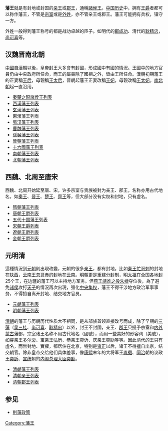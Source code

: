 {{unreferenced|time=2019-08-08T16:25:06+00:00}}
{{about|中國封建制度||藩}}
'''藩王'''就是有封地或封国的[[亲王|亲王]]或[[郡王|郡王]]，通稱[[諸侯王|諸侯王]]。[[中国历史|中国历史]]中，拥有[[王爵|王爵]]者都可以称作藩王，不管是[[宗室|宗室]]或是[[異姓王|外姓]]，亦不管亲王或郡王。藩王可能拥有兵权，镇守一方。

外姓一般得到藩王称号的都是战功卓越的臣子。如明代的[[鄭成功|鄭成功]]、清代的[[耿精忠|耿精忠]]，[[尚可喜|尚可喜]]等。

==汉魏晋南北朝==
[[中國|中國]]自[[漢朝|漢朝]]以後，皇帝封王大多會有封國，形成國中有國的情況。王國中的地方官員仍由中央政府所任命，而王的屬員除了國相之外，皆由王所任命。漢朝初期藩王的正妻稱[[王后|王后]]，母親稱[[王太后|王太后]]，晉朝起藩王正妻改稱[[王妃|王妃]]，母親改稱[[王太妃|王太妃]]。[[南北朝|南北朝]]起一直沿用。

*[[秦楚之際諸侯王列表|秦楚之際諸侯王列表]]
*[[西漢藩王列表|西漢藩王列表]]
*[[東漢藩王列表#玄漢朝群雄所立藩王|玄漢藩王列表]] 
*[[東漢藩王列表|東漢藩王列表]]
*[[三國藩王列表#蜀漢|蜀汉藩王列表]]
*[[三國藩王列表#曹魏|曹魏藩王列表]] 
*[[三國藩王列表#孫吳|孫吳藩王列表]] 
*[[晉朝藩王列表|晉朝藩王列表]]
*[[十六國藩王列表|十六國藩王列表]]
*[[南朝藩王列表|南朝藩王列表]]
*[[北朝藩王列表|北朝藩王列表]]

==西魏、北周至唐宋==
西魏、北周开始延至唐、宋，许多宗室与贵族被封为亲王、郡王，名称亦用古代地名，如[[秦王|秦王]]、[[晉王|晉王]]、[[楚王|楚王]]、[[齊王|齊王]]等，但大部分没有实权和封地，只有虚名。
*[[隋朝藩王列表|隋朝藩王列表]]
*[[唐朝王爵列表|唐朝王爵列表]]
*[[五代十国藩王列表|五代十国藩王列表]]
*[[宋朝王爵列表|宋朝王爵列表]]
*[[遼朝王爵列表|遼朝王爵列表]]
*[[金朝王爵列表|金朝王爵列表]]

==元明清==
這種情況到[[元朝|元朝]]則出現改變，元朝的很多[[亲王|亲王]]，都有封地。比如[[秦王|秦王]][[忙哥剌|忙哥剌]]的封地在[[陕西|陕西]]，[[云南王|云南王]][[忽哥赤|忽哥赤]]的封地在[[云南|云南]]。[[明朝|明朝]]更是重建分封制，[[朱元璋|明太祖]]在全国各地封25个王，在边疆的藩王可以主持地方军务。但[[燕王|燕王]][[靖难之役|靖难之役]][[明成祖|朱棣]]夺位後，為了避免[[诸侯|诸侯]]攻打[[天子|天子]]的情況再次出現，强化[[中央集权|中央集权]]，藩王不得干涉地方政治军事事务，不得擅自离开封地、结交地方官员。
*[[元朝藩王列表|元朝藩王列表]]
*[[明朝藩王列表|明朝藩王列表]]

[[清朝|清朝]]的藩王与历朝历代性质大不相同，是从部族首领直接改号而成，除了早期的[[三藩之乱|三藩]]（[[吴三桂|吴三桂]]、[[尚可喜|尚可喜]]、[[耿精忠|耿精忠]]）以外，封王不封國，亲王、[[郡王|郡王]]只授予宗室和[[内蒙古|内]][[外蒙古|外蒙古]]藩部，宗室诸王名称不用古代地名（國號），而用一些美好的形容词（美號），如睿亲王[[多尔衮|多尔衮]]、宝亲王[[乾隆帝|弘历]]、恭亲王奕䜣、庆亲王奕劻等等。因此清代的王只有虛名，而無封地、實權，都居住在北京，特别是[[雍正|雍正]]以后，诸王不得擅自出京，结交朝官。除非皇帝交给他们具体差事，像[[康熙|康熙]]末年的大将军王[[允禵|胤禵]]、[[同治|同治]]朝的议政王[[奕訢|奕訢]]、[[宣统|宣统]]朝的[[清朝內閣總理大臣|内阁总理大臣]][[奕劻|奕劻]]。
*[[清朝藩王列表|清朝藩王列表]]
*[[清朝亲王列表|清朝亲王列表]]
*[[清朝郡王列表|清朝郡王列表]]

== 参见 ==
*[[削藩政策|削藩政策]]

[[Category:藩王|Category:藩王]]
